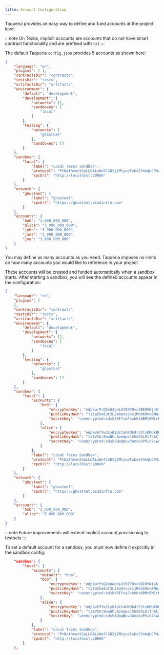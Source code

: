 ```yaml
---
title: Account Configuration
---
```


Taqueria provides an easy way to define and fund accounts at the project level

:::note
On Tezos, implicit accounts are accounts that do not have smart contract functionality and are prefixed with `tz1`
:::

The default Taqueria `config.json` provides 5 accounts as shown here:

```json
{
    "language": "en",
    "plugins": [ ],
    "contractsDir": "contracts",
    "testsDir": "tests",
    "artifactsDir": "artifacts",
    "environment": {
        "default": "development",
        "development": {
            "networks": [],
            "sandboxes": [
                "local"
            ]
        },
        "testing": {
            "networks": [
                "ghostnet"
            ],
            "sandboxes": []
        }
    },
    "sandbox": {
        "local": {
            "label": "Local Tezos Sandbox",
            "protocol": "PtKathmankSpLLDALzWw7CGD2j2MtyveTwboEYokqUCP4a1LxMg",
            "rpcUrl": "http://localhost:20000"
        }
    },
    "network": {
        "ghostnet": {
            "label": "ghostnet",
            "rpcUrl": "https://ghostnet.ecadinfra.com"
        }
    },
    "accounts": {
        "bob": "3_000_000_000",
        "alice": "3_000_000_000",
        "john": "3_000_000_000",
        "jane": "3_000_000_000",
        "joe": "3_000_000_000"
    }
}
```

You may define as many accounts as you need. Taqueria imposes no limits on how many accounts you would like to reference in your project

These accounts will be created and funded automatically when a sandbox starts. After starting a sandbox, you will see the defined accounts appear in the configuration:

```json
{
    "language": "en",
    "plugins": [
    ],
    "contractsDir": "contracts",
    "testsDir": "tests",
    "artifactsDir": "artifacts",
    "environment": {
        "default": "development",
        "development": {
            "networks": [],
            "sandboxes": [
                "local"
            ]
        },
        "testing": {
            "networks": [
                "ghostnet"
            ],
            "sandboxes": []
        }
    },
    "sandbox": {
        "local": {
            "accounts": {
                "bob": {
                    "encryptedKey": "edpkurPsQ8eUApnLUJ9ZPDvu98E8VNj4KtJa1aZr16Cr5ow5VHKnz4",
                    "publicKeyHash": "tz1aSkwEot3L2kmUvcoxzjMomb9mvBNuzFK6",
                    "secretKey": "unencrypted:edsk3RFfvaFaxbHx8BMtEW1rKQcPtDML3LXjNqMNLCzC3wLC1bWbAt"
                },
                "alice": {
                    "encryptedKey": "edpkvGfYw3LyB1UcCahKQk4rF2tvbMUk8GFiTuMjL75uGXrpvKXhjn",
                    "publicKeyHash": "tz1VSUr8wwNhLAzempoch5d6hLRiTh8Cjcjb",
                    "secretKey": "unencrypted:edsk3QoqBuvdamxouPhin7swCvkQNgq4jP5KZPbwWNnwdZpSpJiEbq"
                }
            },
            "label": "Local Tezos Sandbox",
            "protocol": "PtKathmankSpLLDALzWw7CGD2j2MtyveTwboEYokqUCP4a1LxMg",
            "rpcUrl": "http://localhost:20000"
        }
    },
    "network": {
        "ghostnet": {
            "label": "ghostnet",
            "rpcUrl": "https://ghostnet.ecadinfra.com"
        }
    },
    "accounts": {
        "bob": "3_000_000_000",
        "alice": "3_000_000_000"
    }
}
```

:::note
Future improvements will extend implicit account provisioning to testnets
:::

To set a default account for a sandbox, you must now define it explicitly in the sandbox config:

```json
    "sandbox": {
        "local": {
            "accounts": {
                "default": "bob",
                "bob": {
                    "encryptedKey": "edpkurPsQ8eUApnLUJ9ZPDvu98E8VNj4KtJa1aZr16Cr5ow5VHKnz4",
                    "publicKeyHash": "tz1aSkwEot3L2kmUvcoxzjMomb9mvBNuzFK6",
                    "secretKey": "unencrypted:edsk3RFfvaFaxbHx8BMtEW1rKQcPtDML3LXjNqMNLCzC3wLC1bWbAt"
                },
                "alice": {
                    "encryptedKey": "edpkvGfYw3LyB1UcCahKQk4rF2tvbMUk8GFiTuMjL75uGXrpvKXhjn",
                    "publicKeyHash": "tz1VSUr8wwNhLAzempoch5d6hLRiTh8Cjcjb",
                    "secretKey": "unencrypted:edsk3QoqBuvdamxouPhin7swCvkQNgq4jP5KZPbwWNnwdZpSpJiEbq"
                }
            },
            "label": "Local Tezos Sandbox",
            "protocol": "PtKathmankSpLLDALzWw7CGD2j2MtyveTwboEYokqUCP4a1LxMg",
            "rpcUrl": "http://localhost:20000"
        }
    },
```
